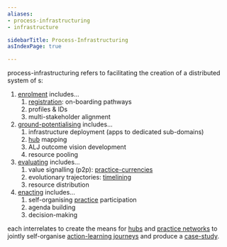 ```yaml
---
aliases:
- process-infrastructuring
- infrastructure

sidebarTitle: Process-Infrastructuring
asIndexPage: true

---
```


process-infrastructuring refers to facilitating the creation of a distributed system of <FeatureText text="ALJ" className="text-lg cursor-pointer" href="/patterns/action-learning%20journeys" />s:

1. [enrolment](/processes/enrolment.md) includes...
	1. [registration](https://register.prisma.events): on-boarding pathways
	2. profiles & IDs
	3. multi-stakeholder alignment
2. [ground-potentialising](/processes/ground-potentialising.md) includes...
	1. infrastructure deployment (apps to dedicated sub-domains)
	2. [hub](/collaborators/communities-of-place/hub/hubs) mapping
	3. ALJ outcome vision development
	4. resource pooling
3. [evaluating](/processes/evaluation) includes...
	1. value signalling (p2p): [practice-currencies](/processes/process-infrastructuring/practice-currencies)
	2. evolutionary trajectories: [timelining](/processes/process-infrastructuring/timelining)
	3. resource distribution
4. [enacting](/processes/enactment) includes...
	1. self-organising [practice](/glossary/Practice.md) participation
	2. agenda building
	3. decision-making

each interrelates to create the means for [hubs](/collaborators/communities-of-place/hub/hubs) and [practice networks](/collaborators/communities-of-practice/practice-networks) to jointly self-organise [action-learning journeys](/patterns/action-learning%20journeys.md) and produce a [case-study](/patterns/case-study.md).

<SystemDiagramPI/>
